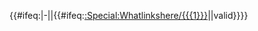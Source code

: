 {{#ifeq:{{{1}}}|-||{{#ifeq:[[:Special:Whatlinkshere/{{{1}}}]]|{{raw:Special:Whatlinkshere/{{{1}}}}}|valid}}}}